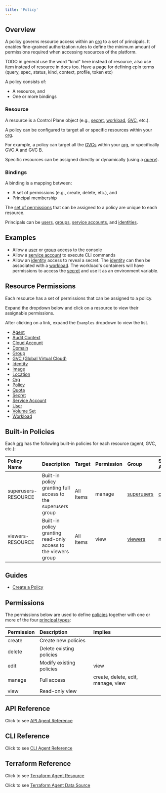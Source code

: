 ```yaml
---
title: 'Policy'
---
```


## Overview

A policy governs resource access within an [org](/reference/org) to a set of principals. It enables fine-grained authorization rules to define the minimum amount of permissions required when accessing resources of the platform.

TODO in general use the word "kind" here instead of resource, also use item instead of resource in docs too. Have a page for defining cpln terms (query, spec, status, kind, context, profile, token etc)

A policy consists of:

- A resource, and
- One or more bindings

### Resource

A resource is a Control Plane object (e.g., [secret](/reference/secret), [workload](/concepts/workload), [GVC](/reference/gvc), etc.).

A policy can be configured to target all or specific resources within your [org](/reference/org).

For example, a policy can target all the [GVCs](/reference/gvc) within your [org](/reference/org), or specifically GVC A and GVC B.

Specific resources can be assigned directly or dynamically (using a [query](/reference/misc#tags)).

### Bindings

A binding is a mapping between:

- A set of permissions (e.g., create, delete, etc.), and
- Principal membership

The [set of permissions](/reference/policy#permissions) that can be assigned to a policy are unique to each resource.

Principals can be [users](/reference/user), [groups](/reference/group), [service accounts](/reference/serviceaccount), and [identities](/reference/identity).

## Examples

- Allow a [user](/reference/user) or [group](/reference/group) access to the console
- Allow a [service account](/reference/serviceaccount) to execute CLI commands
- Allow an [identity](/reference/identity) access to reveal a secret. The [identity](/reference/identity) can then be associated with a [workload](/concepts/workload). The workload's containers will have permissions to access the [secret](/reference/secret) and use it as an environment variable.

## Resource Permissions

Each resource has a set of permissions that can be assigned to a policy.

Expand the dropdown below and click on a resource to view their assignable permissions.

<Accordion title="Resources">

After clicking on a link, expand the `Examples` dropdown to view the list.

- [Agent](/reference/cli#agent-permissions)
- [Audit Context](/reference/cli#auditctx-permissions)
- [Cloud Account](/reference/cli#cloudaccount-permissions)
- [Domain](/reference/cli#domain-permissions)
- [Group](/reference/cli#group-permissions)
- [GVC (Global Virtual Cloud)](/reference/cli#gvc-permissions)
- [Identity](/reference/cli#identity-permissions)
- [Image](/reference/cli#image-permissions)
- [Location](/reference/cli#location-permissions)
- [Org](/reference/cli#org-permissions)
- [Policy](/reference/cli#policy-permissions)
- [Quota](/reference/cli#quota-permissions)
- [Secret](/reference/cli#secret-permissions)
- [Service Account](/reference/cli#serviceaccount-permissions)
- [User](/reference/cli#user-permissions)
- [Volume Set](/reference/cli#volumeset-permissions)
- [Workload](/reference/cli#workload-permissions)

</Accordion>

## Built-in Policies

Each [org](/reference/org) has the following built-in policies for each resource (agent, GVC, etc.):

| Policy Name         | Description                                                    | Target    | Permission | Group                               | Service Account                                          |
| :------------------ | :------------------------------------------------------------- | :-------- | :--------- | :---------------------------------- | :------------------------------------------------------- |
| superusers-RESOURCE | Built-in policy granting full access to the superusers group   | All Items | manage     | [superusers](/reference/group#built-in-groups) | [controlplane](/reference/serviceaccount#built-in-service-accounts) |
| viewers-RESOURCE    | Built-in policy granting read-only access to the viewers group | All Items | view       | [viewers](/reference/group#built-in-groups)    | none                                                     |


## Guides

- [Create a Policy](/guides/create-a-policy)

## Permissions

The permissions below are used to define [policies](/reference/policy) together with one or more of the four
[principal types](/concepts/principal_types):

| Permission | Description              | Implies                            |
| :--------- | :----------------------- | :--------------------------------- |
| create     | Create new policies      |                                    |
| delete     | Delete existing policies |                                    |
| edit       | Modify existing policies | view                               |
| manage     | Full access              | create, delete, edit, manage, view |
| view       | Read-only view           |                                    |

## API Reference

Click to see [API Agent Reference](/api-reference/agent)

## CLI Reference

Click to see [CLI Agent Reference](/references/cli/agent)

## Terraform Reference

Click to see [Terraform Agent Resource](/references/terraform/resources/cpln_gvc)

Click to see [Terraform Agent Data Source](/references/terraform/data-sources/cpln_gvc)